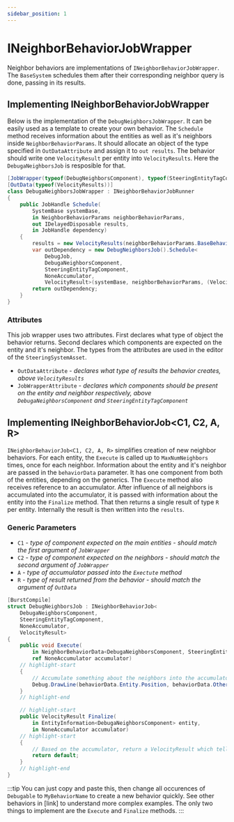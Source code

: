 ```yaml
---
sidebar_position: 1
---
```


# INeighborBehaviorJobWrapper

Neighbor behaviors are implementations of `INeighborBehaviorJobWrapper`. The `BaseSystem` schedules them after their corresponding neighbor query is done, passing in its results.

## Implementing INeighborBehaviorJobWrapper

Below is the implementation of the `DebugNeighborsJobWrapper`. It can be easily used as a template to create your own behavior. The `Schedule` method receives information about the entities as well as it's neighbors inside `NeighborBehaviorParams`. It should allocate an object of the type specified in `OutDataAttribute` and assign it to `out results`. The behavior should write one `VelocityResult` per entity into `VelocityResults`. Here the `DebugaNeighborsJob` is resposible for that.

```csharp title="DebugNeighborsJobWrapper.cs"
[JobWrapper(typeof(DebugNeighborsComponent), typeof(SteeringEntityTagComponent))]
[OutData(typeof(VelocityResults))]
class DebugaNeighborsJobWrapper : INeighborBehaviorJobRunner
{
    public JobHandle Schedule(
        SystemBase systemBase,
        in NeighborBehaviorParams neighborBehaviorParams,
        out IDelayedDisposable results,
        in JobHandle dependency)
    {	
        results = new VelocityResults(neighborBehaviorParams.BaseBehaviorParams.EntityCount);
        var outDependency = new DebugNeighborsJob().Schedule<
            DebugJob, 
            DebugaNeighborsComponent, 
            SteeringEntityTagComponent, 
            NoneAccumulator, 
            VelocityResult>(systemBase, neighborBehaviorParams, (VelocityResults)results, 1, dependency);
        return outDependency;
    }
}
```

### Attributes

This job wrapper uses two attributes. First declares what type of object the behavior returns. Second declares which components are expected on the entity and it's neighbor. The types from the attributes are used in the editor of the `SteeringSystemAsset`. 

- `OutDataAttribute` - *declares what type of results the behavior creates, above `VelocityResults`*
- `JobWrapperAttribute` - *declares which components should be present on the entity and neighbor respectively, above `DebugaNeighborsComponent` and `SteeringEntityTagComponent`*

## Implementing INeighborBehaviorJob\<C1, C2, A, R\>

`INeighborBehaviorJob<C1, C2, A, R>` simplifies creation of new neighbor behaviors. For each entity, the `Execute` is called up to `MaxNumNeighbors` times, once for each neighbor. Information about the entity and it's neighbor are passed in the `behaviorData` parameter. It has one component from both of the entities, depending on the generics. The `Execute` method also receives reference to an accumulator. After influence of all neighbors is accumulated into the accumulator, it is passed with information about the entity into the `Finalize` method. That then returns a single result of type `R` per entity. Internally the result is then written into the `results`. 

### Generic Parameters

- `C1` - *type of component expected on the main entities - should match the first argument of `JobWrapper`*
- `C2` - *type of component expected on the neighbors - should match the second argument of `JobWrapper`*
- `A` - *type of accumulator passed into the `Exectute` method*
- `R` - *type of result returned from the behavior - should match the argument of `OutData`*

```csharp title="DebugaNeighborsJobWrapper.cs"
[BurstCompile]
struct DebugNeighborsJob : INeighborBehaviorJob<
    DebugaNeighborsComponent, 
    SteeringEntityTagComponent, 
    NoneAccumulator, 
    VelocityResult>
{
    public void Execute(
        in NeighborBehaviorData<DebugaNeighborsComponent, SteeringEntityTagComponent> behaviorData,
        ref NoneAccumulator accumulator)
    // highlight-start
    {
        // Accumulate something about the neighbors into the accumulator
        Debug.DrawLine(behaviorData.Entity.Position, behaviorData.OtherEntity.Position);
    }
    // highlight-end

    // highlight-start
    public VelocityResult Finalize(
        in EntityInformation<DebugaNeighborsComponent> entity,
        in NoneAccumulator accumulator)
    // highlight-start
    {
        // Based on the accumulator, return a VelocityResult which tells which way to go
        return default;
    }
    // highlight-end
}
```

:::tip
You can just copy and paste this, then change all occurences of `Debugable` to `MyBehaviorName` to create a new behavior quickly. See other behaviors in [link] to understand more complex examples. The only two things to implement are the `Execute` and `Finalize` methods.
:::